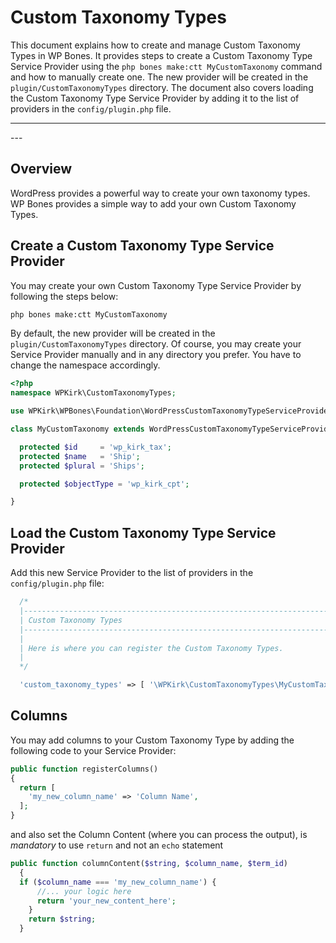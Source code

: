 
# Custom Taxonomy Types

This document explains how to create and manage Custom Taxonomy Types in WP Bones. It provides steps to create a Custom Taxonomy Type Service Provider using the `php bones make:ctt MyCustomTaxonomy` command and how to manually create one. The new provider will be created in the `plugin/CustomTaxonomyTypes` directory. The document also covers loading the Custom Taxonomy Type Service Provider by adding it to the list of providers in the `config/plugin.php` file.

---
<DocsBoilerplateDemo slug="cpt" />
---

## Overview

WordPress provides a powerful way to create your own taxonomy types. WP Bones provides a simple way to add your own Custom Taxonomy Types.

## Create a Custom Taxonomy Type Service Provider

You may create your own Custom Taxonomy Type Service Provider by following the steps below:

```sh copy
php bones make:ctt MyCustomTaxonomy
```

By default, the new provider will be created in the `plugin/CustomTaxonomyTypes` directory. Of course, you may create your Service Provider manually and in any directory you prefer. You have to change the namespace accordingly.

```php filename="plugin/CustomTaxonomyTypes/MyCustomTaxonomy.php" copy
<?php
namespace WPKirk\CustomTaxonomyTypes;

use WPKirk\WPBones\Foundation\WordPressCustomTaxonomyTypeServiceProvider;

class MyCustomTaxonomy extends WordPressCustomTaxonomyTypeServiceProvider {

  protected $id     = 'wp_kirk_tax';
  protected $name   = 'Ship';
  protected $plural = 'Ships';

  protected $objectType = 'wp_kirk_cpt';

}
```

## Load the Custom Taxonomy Type Service Provider

Add this new Service Provider to the list of providers in the `config/plugin.php` file:

```php filename="config/plugin.php" copy
  /*
  |--------------------------------------------------------------------------
  | Custom Taxonomy Types
  |--------------------------------------------------------------------------
  |
  | Here is where you can register the Custom Taxonomy Types.
  |
  */

  'custom_taxonomy_types' => [ '\WPKirk\CustomTaxonomyTypes\MyCustomTaxonomy' ],
```

## Columns
You may add columns to your Custom Taxonomy Type by adding the following code to your Service Provider:
```php filename="plugin/CustomTaxonomyTypes/MyCustomTaxonomy.php" copy
public function registerColumns()
{
  return [
    'my_new_column_name' => 'Column Name',       
  ];
}
```

and also set the Column Content (where you can process the output), is *mandatory* to use `return` and not an `echo` statement

```php filename="plugin/CustomTaxonomyTypes/MyCustomTaxonomy.php" copy
public function columnContent($string, $column_name, $term_id)
  {
  if ($column_name === 'my_new_column_name') {
      //... your logic here
      return 'your_new_content_here';
    }
    return $string;
  }
```